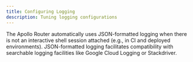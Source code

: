 ```yaml
---
title: Configuring Logging
description: Tuning logging configurations
---
```



The Apollo Router automatically uses JSON-formatted logging when there is not an interactive shell session attached (e.g., in CI and deployed environments). JSON-formatted logging facilitates compatibility with searchable logging facilities like Google Cloud Logging or Stackdriver.